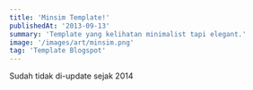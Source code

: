 ```yaml
---
title: 'Minsim Template!'
publishedAt: '2013-09-13'
summary: 'Template yang kelihatan minimalist tapi elegant.'
image: '/images/art/minsim.png'
tag: 'Template Blogspot'
---
```


<Error>
Sudah tidak di-update sejak 2014
</Error>
<ComArt
src={`/images/art/minsim.png`}
alt="Awas pecah!"
/>

<BtnArea>
<BtnDownload
href='http://www.mediafire.com/download/8k2ozsg15l39045/Min_Template_Blogger.xml'
text='Download'
/>
<BtnSource
href='https://www.behance.net/gallery/11884643/MinSim'
text='Source'
/>
</BtnArea>
